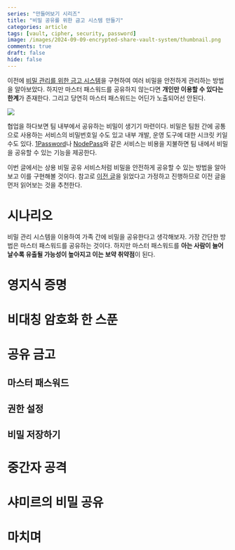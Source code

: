 ```yaml
---
series: "만들어보기 시리즈"
title: "비밀 공유를 위한 금고 시스템 만들기"
categories: article
tags: [vault, cipher, security, password]
image: /images/2024-09-09-encrypted-share-vault-system/thumbnail.png
comments: true
draft: false
hide: false
---
```



이전에 [비밀 관리를 위한 금고 시스템](/posts/encrypted-vault-system)을 구현하여 여러 비밀을 안전하게 관리하는 방법을 알아보았다. 하지만 마스터 패스워드를 공유하지 않는다면 **개인만 이용할 수 있다는 한계**가 존재한다. 그리고 당연히 마스터 패스워드는 어딘가 노출되어선 안된다.

<Image src="/images/2024-09-09-encrypted-share-vault-system/1password-groups.png" caption="그룹에 따라 접근 가능한 금고를 제한할 수 있다" />

협업을 하다보면 팀 내부에서 공유하는 비밀이 생기기 마련이다. 비밀은 팀원 간에 공통으로 사용하는 서비스의 비밀번호일 수도 있고 내부 개발, 운영 도구에 대한 시크릿 키일 수도 있다. [1Password](https://1password.com/ko)나 [NodePass](https://nordpass.com/homepage/)와 같은 서비스는 비용을 지불하면 팀 내에서 비밀을 공유할 수 있는 기능을 제공한다.

이번 글에서는 상용 비밀 공유 서비스처럼 비밀을 안전하게 공유할 수 있는 방법을 알아보고 이를 구현해볼 것이다. 참고로 [이전 글](/posts/encrypted-vault-system)을 읽었다고 가정하고 진행하므로 이전 글을 먼저 읽어보는 것을 추천한다.

# 시나리오

비밀 관리 시스템을 이용하여 가족 간에 비밀을 공유한다고 생각해보자. 가장 간단한 방법은 마스터 패스워드를 공유하는 것이다. 하지만 마스터 패스워드를 **아는 사람이 늘어날수록 유출될 가능성이 높아지고 이는 보약 취약점**이 된다.

# 영지식 증명

# 비대칭 암호화 한 스푼

# 공유 금고

## 마스터 패스워드

## 권한 설정

## 비밀 저장하기

# 중간자 공격

# 샤미르의 비밀 공유

# 마치며